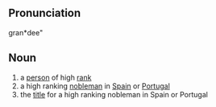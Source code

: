 ==Pronunciation==
gran*dee"

==Noun==
# a [[person]] of high [[rank]]
# a high ranking [[nobleman]] in [[Spain]] or [[Portugal]]
# the [[title]] for a high ranking nobleman in Spain or Portugal